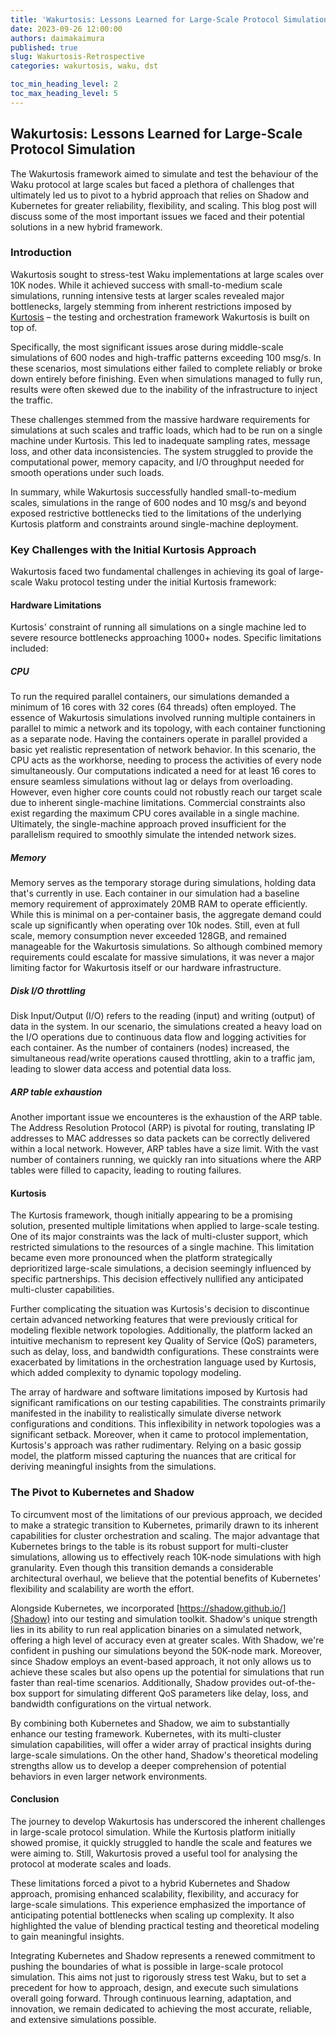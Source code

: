```yaml
---
title: 'Wakurtosis: Lessons Learned for Large-Scale Protocol Simulation'
date: 2023-09-26 12:00:00
authors: daimakaimura
published: true
slug: Wakurtosis-Retrospective
categories: wakurtosis, waku, dst

toc_min_heading_level: 2
toc_max_heading_level: 5
---
```


## Wakurtosis: Lessons Learned for Large-Scale Protocol Simulation

<!--truncate-->

The Wakurtosis framework aimed to simulate and test the behaviour of the Waku protocol at large scales
but faced a plethora of challenges that ultimately led us to pivot to a hybrid approach that relies on Shadow and Kubernetes for greater reliability, flexibility, and scaling. 
This blog post will discuss some of the most important issues we faced and their potential solutions in a new hybrid framework.

### Introduction
Wakurtosis sought to stress-test Waku implementations at large scales over 10K nodes. 
While it achieved success with small-to-medium scale simulations, running intensive tests at larger scales revealed major bottlenecks,
largely stemming from inherent restrictions imposed by [Kurtosis](https://www.kurtosis.com/) – the testing and orchestration framework Wakurtosis is built on top of.

Specifically, the most significant issues arose during middle-scale simulations of 600 nodes and high-traffic patterns exceeding 100 msg/s. 
In these scenarios, most simulations either failed to complete reliably or broke down entirely before finishing. 
Even when simulations managed to fully run, results were often skewed due to the inability of the infrastructure to inject the traffic.

These challenges stemmed from the massive hardware requirements for simulations at such scales and traffic loads, which had to be run on a single machine under Kurtosis. 
This led to inadequate sampling rates, message loss, and other data inconsistencies. 
The system struggled to provide the computational power, memory capacity, and I/O throughput needed for smooth operations under such loads.

In summary, while Wakurtosis successfully handled small-to-medium scales, simulations in the range of 600 nodes and 10 msg/s and beyond exposed restrictive bottlenecks tied to the limitations of the underlying Kurtosis platform and constraints around single-machine deployment.

### Key Challenges with the Initial Kurtosis Approach

Wakurtosis faced two fundamental challenges in achieving its goal of large-scale Waku protocol testing under the initial Kurtosis framework:

#### Hardware Limitations
Kurtosis' constraint of running all simulations on a single machine led to severe resource bottlenecks approaching 1000+ nodes. 
Specific limitations included:

##### CPU
To run the required parallel containers, our simulations demanded a minimum of 16 cores with 32 cores (64 threads) often employed. 
The essence of Wakurtosis simulations involved running multiple containers in parallel to mimic a network and its topology, with each container functioning as a separate node. 
Having the containers operate in parallel provided a basic yet realistic representation of network behavior. 
In this scenario, the CPU acts as the workhorse, needing to process the activities of every node simultaneously. 
Our computations indicated a need for at least 16 cores to ensure seamless simulations without lag or delays from overloading. 
However, even higher core counts could not robustly reach our target scale due to inherent single-machine limitations. 
Commercial constraints also exist regarding the maximum CPU cores available in a single machine. 
Ultimately, the single-machine approach proved insufficient for the parallelism required to smoothly simulate the intended network sizes.

##### Memory
Memory serves as the temporary storage during simulations, holding data that's currently in use. 
Each container in our simulation had a baseline memory requirement of approximately 20MB RAM to operate efficiently. 
While this is minimal on a per-container basis, the aggregate demand could scale up significantly when operating over 10k nodes. 
Still, even at full scale, memory consumption never exceeded 128GB, and remained manageable for the Wakurtosis simulations. 
So although combined memory requirements could escalate for massive simulations, it was never a major limiting factor for Wakurtosis itself or our hardware infrastructure. 

##### Disk I/O throttling 
Disk Input/Output (I/O) refers to the reading (input) and writing (output) of data in the system. 
In our scenario, the simulations created a heavy load on the I/O operations due to continuous data flow and logging activities for each container. 
As the number of containers (nodes) increased, the simultaneous read/write operations caused throttling, akin to a traffic jam, leading to slower data access and potential data loss.

##### ARP table exhaustion
Another important issue we encounteres is the exhaustion of the ARP table. 
The Address Resolution Protocol (ARP) is pivotal for routing, translating IP addresses to MAC addresses so data packets can be correctly delivered within a local network. 
However, ARP tables have a size limit. With the vast number of containers running, we quickly ran into situations where the ARP tables were filled to capacity, leading to routing failures.


#### Kurtosis
The Kurtosis framework, though initially appearing to be a promising solution, presented multiple limitations when applied to large-scale testing. 
One of its major constraints was the lack of multi-cluster support, which restricted simulations to the resources of a single machine. 
This limitation became even more pronounced when the platform strategically deprioritized large-scale simulations, a decision seemingly influenced by specific partnerships. 
This decision effectively nullified any anticipated multi-cluster capabilities.

Further complicating the situation was Kurtosis's decision to discontinue certain advanced networking features that were previously critical for modeling flexible network topologies. 
Additionally, the platform lacked an intuitive mechanism to represent key Quality of Service (QoS) parameters, such as delay, loss, and bandwidth configurations. 
These constraints were exacerbated by limitations in the orchestration language used by Kurtosis, which added complexity to dynamic topology modeling.

The array of hardware and software limitations imposed by Kurtosis had significant ramifications on our testing capabilities. 
The constraints primarily manifested in the inability to realistically simulate diverse network configurations and conditions. 
This inflexibility in network topologies was a significant setback. 
Moreover, when it came to protocol implementation, Kurtosis's approach was rather rudimentary. 
Relying on a basic gossip model, the platform missed capturing the nuances that are critical for deriving meaningful insights from the simulations.

### The Pivot to Kubernetes and Shadow

To circumvent most of the limitations of our previous approach, we decided to make a strategic transition to Kubernetes, primarily drawn to its inherent capabilities for cluster orchestration and scaling. 
The major advantage that Kubernetes brings to the table is its robust support for multi-cluster simulations, allowing us to effectively reach 10K-node simulations with high granularity. 
Even though this transition demands a considerable architectural overhaul, we believe that the potential benefits of Kubernetes' flexibility and scalability are worth the effort.

Alongside Kubernetes, we incorporated [https://shadow.github.io/](Shadow) into our testing and simulation toolkit. 
Shadow's unique strength lies in its ability to run real application binaries on a simulated network, offering a high level of accuracy even at greater scales. 
With Shadow, we're confident in pushing our simulations beyond the 50K-node mark. 
Moreover, since Shadow employs an event-based approach, it not only allows us to achieve these scales but also opens up the potential for simulations that run faster than real-time scenarios. 
Additionally, Shadow provides out-of-the-box support for simulating different QoS parameters like delay, loss, and bandwidth configurations on the virtual network.

By combining both Kubernetes and Shadow, we aim to substantially enhance our testing framework. 
Kubernetes, with its multi-cluster simulation capabilities, will offer a wider array of practical insights during large-scale simulations. 
On the other hand, Shadow's theoretical modeling strengths allow us to develop a deeper comprehension of potential behaviors in even larger network environments.

#### Conclusion
The journey to develop Wakurtosis has underscored the inherent challenges in large-scale protocol simulation. 
While the Kurtosis platform initially showed promise, it quickly struggled to handle the scale and features we were aiming to. 
Still, Wakurtosis proved a useful tool for analysing the protocol at moderate scales and loads.

These limitations forced a pivot to a hybrid Kubernetes and Shadow approach, promising enhanced scalability, flexibility, and accuracy for large-scale simulations. 
This experience emphasized the importance of anticipating potential bottlenecks when scaling up complexity. 
It also highlighted the value of blending practical testing and theoretical modeling to gain meaningful insights.

Integrating Kubernetes and Shadow represents a renewed commitment to pushing the boundaries of what is possible in large-scale protocol simulation. 
This aims not just to rigorously stress test Waku, but to set a precedent for how to approach, design, and execute such simulations overall going forward. 
Through continuous learning, adaptation, and innovation, we remain dedicated to achieving the most accurate, reliable, and extensive simulations possible.


